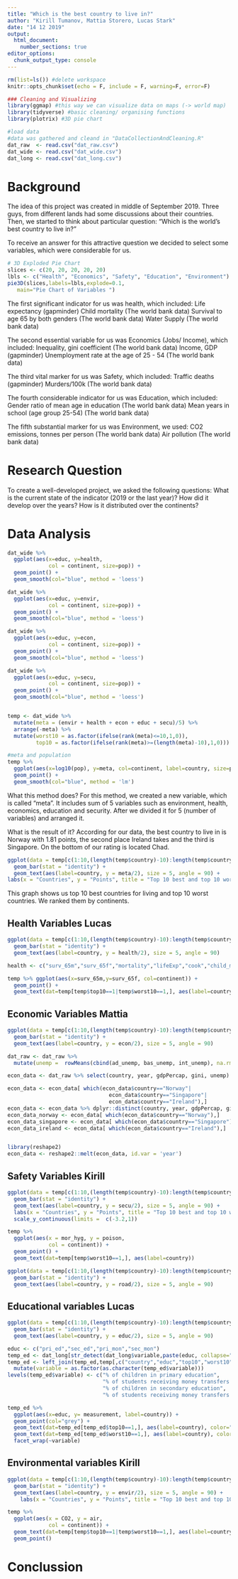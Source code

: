 ```yaml
---
title: "Which is the best country to live in?"
author: "Kirill Tumanov, Mattia Storero, Lucas Stark"
date: "14 12 2019"
output: 
  html_document:
    number_sections: true
editor_options: 
  chunk_output_type: console
---
```


```r
rm(list=ls()) #delete workspace
knitr::opts_chunk$set(echo = F, include = F, warning=F, error=F)

### Cleaning and Visualizing
library(ggmap) #this way we can visualize data on maps (-> world map)
library(tidyverse) #basic cleaning/ organising functions
library(plotrix) #3D pie chart

#load data
#data was gathered and cleand in "DataCollectionAndCleaning.R"
dat_raw  <- read.csv("dat_raw.csv")
dat_wide <- read.csv("dat_wide.csv")
dat_long <- read.csv("dat_long.csv")


```

# Background
The idea of this project was created in middle of September 2019.
Three guys, from different lands had some discussions about their countries.
Then, we started to think about particular question:
"Which is the world's best country to live in?"

To receive an answer for this attractive question we decided to select some 
variables, which were considerable for us.


```r
# 3D Exploded Pie Chart
slices <- c(20, 20, 20, 20, 20)
lbls <- c("Health", "Economics", "Safety", "Education", "Environment")
pie3D(slices,labels=lbls,explode=0.1,
   main="Pie Chart of Variables ")
```

The first significant indicator for us was health, which included: 
Life expectancy (gapminder)
Child mortality (The world bank data)
Survival to age 65 by both genders (The world bank data)
Water Supply (The world bank data)

The second essential variable for us was Economics (Jobs/ Income), which included:
Inequality, gini coefficient (The world bank data)
Income, GDP (gapminder)
Unemployment rate at the age of 25 - 54 (The world bank data)

The third vital marker for us was Safety, which included:
Traffic deaths (gapminder)
Murders/100k (The world bank data)

The fourth considerable indicator for us was Education, which included:
Gender ratio of mean age in education (The world bank data)
Mean years in school (age group 25-54) (The world bank data)

The fifth substantial marker for us was Environment, we used:
CO2 emissions, tonnes per person (The world bank data)
Air pollution (The world bank data)

# Research Question
To create a well-developed project, we asked the following questions:
What is the current state of the indicator (2019 or the last year)?
How did it develop over the years?
How is it distributed over the continents?


# Data Analysis
```r

dat_wide %>% 
  ggplot(aes(x=educ, y=health,
             col = continent, size=pop)) +
  geom_point() +
  geom_smooth(col="blue", method = 'loess') 

dat_wide %>% 
  ggplot(aes(x=educ, y=envir,
             col = continent, size=pop)) +
  geom_point() +
  geom_smooth(col="blue", method = 'loess') 

dat_wide %>% 
  ggplot(aes(x=educ, y=econ,
             col = continent, size=pop)) +
  geom_point() +
  geom_smooth(col="blue", method = 'loess') 

dat_wide %>% 
  ggplot(aes(x=educ, y=secu,
             col = continent, size=pop)) +
  geom_point() +
  geom_smooth(col="blue", method = 'loess') 
```

```r

```

```r
temp <- dat_wide %>%
  mutate(meta = (envir + health + econ + educ + secu)/5) %>%
  arrange(-meta) %>%
  mutate(worst10 = as.factor(ifelse(rank(meta)<=10,1,0)),
         top10 = as.factor(ifelse(rank(meta)>=(length(meta)-10),1,0)))

#meta and population
temp %>%
  ggplot(aes(x=log10(pop), y=meta, col=continent, label=country, size=pop)) +
  geom_point() +
  geom_smooth(col="blue", method = 'lm')
```

What this method does?
For this method, we created a new variable, which is called "meta". It includes sum of 5 variables 
such as environment, health, economics, education and security. After we divided it for 5 (number of variables) and arranged it.

What is the result of it?
According for our data, the best country to live in is Norway with 1.81 points, the second place Ireland takes and the
third is Singapore. On the bottom of our rating is located Chad.


```r
ggplot(data = temp[c(1:10,(length(temp$country)-10):length(temp$country)),], mapping = aes(x = -rank(meta), y = meta,  fill = continent)) +
  geom_bar(stat = "identity") +
  geom_text(aes(label=country, y = meta/2), size = 5, angle = 90) +
labs(x = "Countries", y = "Points", title = "Top 10 best and top 10 worst countries for living")

```
This graph shows us top 10 best countries for living and top 10 worst countries. We ranked them by continents.

## Health Variables Lucas
```r
ggplot(data = temp[c(1:10,(length(temp$country)-10):length(temp$country)),], mapping = aes(x = -rank(health), y = health,  fill = continent)) +
  geom_bar(stat = "identity") +
  geom_text(aes(label=country, y = health/2), size = 5, angle = 90)

health <- c("surv_65m","surv_65f","mortality","lifeExp","cook","child_mor")

temp %>% ggplot(aes(x=surv_65m,y=surv_65f, col=continent)) +
  geom_point() +
  geom_text(dat=temp[temp$top10==1|temp$worst10==1,], aes(label=country))

```

## Economic Variables Mattia
```r
ggplot(data = temp[c(1:10,(length(temp$country)-10):length(temp$country)),], mapping = aes(x = -rank(econ), y = econ,  fill = continent)) +
  geom_bar(stat = "identity") +
  geom_text(aes(label=country, y = econ/2), size = 5, angle = 90)

dat_raw <- dat_raw %>% 
  mutate(unemp =  rowMeans(cbind(ad_unemp, bas_unemp, int_unemp), na.rm=T))

econ_data <- dat_raw %>% select(country, year, gdpPercap, gini, unemp)

econ_data <- econ_data[ which(econ_data$country=="Norway"|
                                econ_data$country=="Singapore"|
                                econ_data$country=="Ireland"),]
econ_data <- econ_data %>% dplyr::distinct(country, year, gdpPercap, gini, unemp)
econ_data_norway <- econ_data[ which(econ_data$country=="Norway"),]
econ_data_singapore <- econ_data[ which(econ_data$country=="Singapore"),]
econ_data_ireland <- econ_data[ which(econ_data$country=="Ireland"),]


library(reshape2)
econ_data <- reshape2::melt(econ_data, id.var = 'year')


```

## Safety Variables Kirill
```r
ggplot(data = temp[c(1:10,(length(temp$country)-10):length(temp$country)),], mapping = aes(x = -rank(secu), y = secu,  fill = continent)) +
  geom_bar(stat = "identity") +
  geom_text(aes(label=country, y = secu/2), size = 5, angle = 90) +
  labs(x = "Countries", y = "Points", title = "Top 10 best and top 10 worst countries for safety") +
  scale_y_continuous(limits =  c(-3.2,1))

temp %>% 
  ggplot(aes(x = mor_hyg, y = poison,
             col = continent)) +
  geom_point() +
  geom_text(dat=temp[temp$worst10==1,], aes(label=country))

ggplot(data = temp[c(1:10,(length(temp$country)-10):length(temp$country)),], mapping = aes(x = -rank(road), y = road,  fill = continent)) +
  geom_bar(stat = "identity") +
  geom_text(aes(label=country, y = road/2), size = 5, angle = 90)

```

## Educational variables Lucas
```r
ggplot(data = temp[c(1:10,(length(temp$country)-10):length(temp$country)),], mapping = aes(x = -rank(educ), y = educ,  fill = continent)) +
  geom_bar(stat = "identity") +
  geom_text(aes(label=country, y = educ/2), size = 5, angle = 90)

educ <- c("pri_ed","sec_ed","pri_mon","sec_mon")
temp_ed <- dat_long[str_detect(dat_long$variable,paste(educ, collapse="|")),]
temp_ed <- left_join(temp_ed,temp[,c("country","educ","top10","worst10")],by="country") %>%
  mutate(variable = as.factor(as.character(temp_ed$variable)))
levels(temp_ed$variable) <- c("% of children in primary education",
                              "% of students receiving money transfers from state for primary education",
                              "% of children in secondary education",
                              "% of students receiving money transfers from state for secondary education")

temp_ed %>%
  ggplot(aes(x=educ, y= measurement, label=country)) +
  geom_point(col="grey") +
  geom_text(dat=temp_ed[temp_ed$top10==1,], aes(label=country), color="green", size=3)+
  geom_text(dat=temp_ed[temp_ed$worst10==1,], aes(label=country), color="red", size=3) +
  facet_wrap(~variable)

```

## Environmental variables Kirill
```r
ggplot(data = temp[c(1:10,(length(temp$country)-10):length(temp$country)),], mapping = aes(x = -rank(envir), y = envir,  fill = continent)) +
  geom_bar(stat = "identity") +
  geom_text(aes(label=country, y = envir/2), size = 5, angle = 90) +
    labs(x = "Countries", y = "Points", title = "Top 10 best and top 10 worst countries for environment")

temp %>% 
  ggplot(aes(x = CO2, y = air,
             col = continent)) +
  geom_text(dat=temp[temp$top10==1|temp$worst10==1,], aes(label=country)) +
  geom_point()
```

# Conclussion
